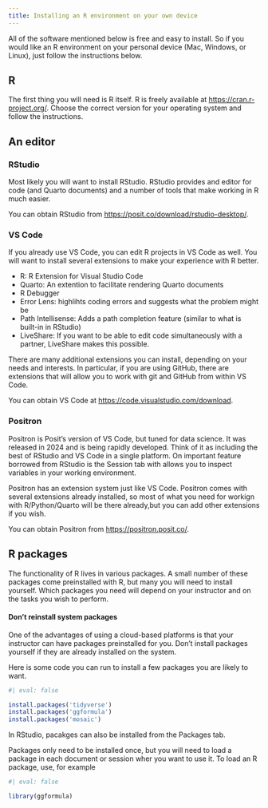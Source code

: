 ```yaml
---
title: Installing an R environment on your own device
---
```


All of the software mentioned below is free and easy to install.
So if you would like an R environment on your personal device (Mac, Windows, or Linux), just follow the instructions below.

## R

The first thing you will need is R itself.
R is freely available at <https://cran.r-project.org/>. Choose the correct version for your operating system and follow the instructions.

## An editor

### RStudio

Most likely you will want to install RStudio.  RStudio provides and editor for code (and Quarto documents) and a number of tools that make working in R much easier.

You can obtain RStudio from <https://posit.co/download/rstudio-desktop/>.

### VS Code

If you already use VS Code, you can edit R projects in VS Code as well. You will want to install several extensions to make your 
experience with R better.

* R: R Extension for Visual Studio Code
* Quarto: An extention to facilitate rendering Quarto documents
* R Debugger
* Error Lens: highlihts coding errors and suggests what the problem might be
* Path Intellisense: Adds a path completion feature (similar to what is built-in in RStudio)
* LiveShare: If you want to be able to edit code simultaneously with a partner, LiveShare makes this possible.

There are many additional extensions you can install, depending on your needs and interests.  In particular, if you are using GitHub, there are extensions that will allow you to work with git and GitHub from within VS Code.

You can obtain VS Code at <https://code.visualstudio.com/download>.

### Positron

Positron is Posit's version of VS Code, but tuned for data science.
It was released in 2024 and is being rapidly developed.
Think of it as including the best of RStudio and VS Code in a single
platform. 
On important feature borrowed from RStudio is the Session tab with allows you to inspect variables in your working environment.

Positron has an extension system just like VS Code.
Positron comes with several extensions already installed, so most of what you need for workign with R/Python/Quarto will be there already,but you can add other extensions if you wish.

You can obtain Positron from <https://positron.posit.co/>.

## R packages


The functionality of R lives in various packages. 
A small number of these packages come preinstalled with R, but many
you will need to install yourself.  Which packages you need will
depend on your instructor and on the tasks you wish to perform.

:::{.callout-warning}
#### Don't reinstall system packages

One of the advantages of using a cloud-based platforms is that your 
instructor can have packages preinstalled for you. Don't install
packages yourself if they are already installed on the system.
:::

Here is some code you can run to install a few packages you are likely
to want.

```r
#| eval: false

install.packages('tidyverse')
install.packages('ggformula')
install.packages('mosaic')
```

In RStudio, pacakges can also be installed from the Packages tab.

Packages only need to be installed once, but you will need to load 
a package in each document or session wher you want to use it.
To load an R package, use, for example

```r
#| eval: false

library(ggformula)
```


